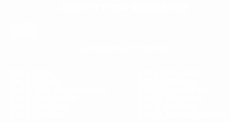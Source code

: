 <style>
body {
  background-image: url('./mcnair.jpg');
  background-repeat: no-repeat;
  background-position: center;
  background-size: cover;
  background-attachment: fixed;
  color: white;
  font-weight: bold;
  font-size: 1.4em;
}

h1 {
  color: white;
  font-weight: bold;
  font-size: 1.4em;
  text-align: center;
}

a {
  color: white !important;
  font-weight: bold;
}

.two-columns {
  display: grid;
  grid-template-columns: 1fr 1fr;
  gap: 20px;
}
</style>

# JGSB PYTHON WORKSHOP

- [SLIDES](slides.html)
- [ZIP FILE]()

<div style="text-align: center;">ALTERNATIVE TO ZIP FILE<br><br></div>

::: {.two-columns}
<div>

- [Part 1: Colab](https://colab.research.google.com/github/kerryback/workshop/blob/main/notebooks/part1_colab.ipynb)
- [Part 2: Objects](https://colab.research.google.com/github/kerryback/workshop/blob/main/notebooks/part2_objects.ipynb)
- [Part 3: Lists and Dictionaries](https://colab.research.google.com/github/kerryback/workshop/blob/main/notebooks/part3_lists_dictionaries.ipynb)
- [Part 4: Flow Control](https://colab.research.google.com/github/kerryback/workshop/blob/main/notebooks/part4_flow_control.ipynb)
- [Part 5: Functions](https://colab.research.google.com/github/kerryback/workshop/blob/main/notebooks/part5_functions.ipynb)
- [Part 6: Libraries](https://colab.research.google.com/github/kerryback/workshop/blob/main/notebooks/part6_libraries.ipynb)

</div>
<div>

- [Part 7: Data Tables](https://colab.research.google.com/github/kerryback/workshop/blob/main/notebooks/part7_data_tables.ipynb)
- [Part 8: Statistics](https://colab.research.google.com/github/kerryback/workshop/blob/main/notebooks/part8_statistics.ipynb)
- [Part 9: Visualization](https://colab.research.google.com/github/kerryback/workshop/blob/main/notebooks/part9_visualization.ipynb)
- [Part 10: Simulation](https://colab.research.google.com/github/kerryback/workshop/blob/main/notebooks/part10_simulation.ipynb)
- [Part 11: Goal Seek](https://colab.research.google.com/github/kerryback/workshop/blob/main/notebooks/part11_goal_seek.ipynb)
- [Part 12: Machine Learning](https://colab.research.google.com/github/kerryback/workshop/blob/main/notebooks/part12_machine_learning.ipynb)

</div>
:::




